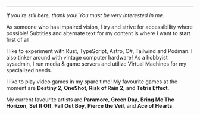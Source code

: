 
<summary class="flex flex-col gap-6 pt-5">
<hr class="text-ctp-mauve dark:text-ctp-pink" />

_If you're still here, thank you! You must be very interested in me._

As someone who has impaired vision, I try and strive for accessibility where possible! Subtitles and alternate text for
my content is where I want to start first of all.

I like to experiment with Rust, TypeScript, Astro, C#, Tailwind and Podman. I also tinker around with vintage computer
hardware! As a hobbyist sysadmin, I run media & game servers and utilize Virtual Machines for my specialized needs.

I like to play video games in my spare time! My favourite games at the moment are **Destiny 2**, **OneShot**, **Risk of
Rain 2**, and **Tetris Effect**.

My current favourite artists are **Paramore**, **Green Day**, **Bring Me The Horizon**, **Set It Off**, **Fall Out
Boy**, **Pierce the Veil**, and **Ace of Hearts**.

</summary>
